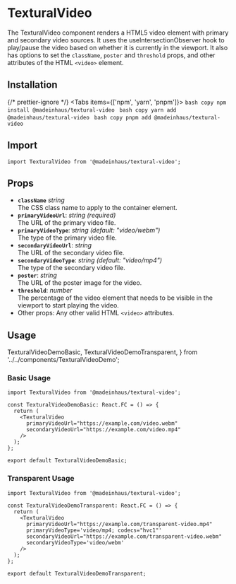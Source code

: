 # TexturalVideo

The TexturalVideo component renders a HTML5 video element with primary and secondary video sources. It uses the useIntersectionObserver hook to play/pause the video based on whether it is currently in the viewport. It also has options to set the `className`, `poster` and `threshold` props, and other attributes of the HTML `<video>` element.

## Installation


{/* prettier-ignore */}
<Tabs items={['npm', 'yarn', 'pnpm']}>
    <Tab>
        ```bash copy
        npm install @madeinhaus/textural-video
        ```
    </Tab>
    <Tab>
        ```bash copy
        yarn add @madeinhaus/textural-video
        ```
    </Tab>
    <Tab>
        ```bash copy
        pnpm add @madeinhaus/textural-video
        ```
    </Tab>
</Tabs>

## Import

```tsx copy
import TexturalVideo from '@madeinhaus/textural-video';
```

## Props

- **`className`** _string_<br />
  The CSS class name to apply to the container element.
- **`primaryVideoUrl`**: _string (required)_<br />
  The URL of the primary video file.
- **`primaryVideoType`**: _string (default: "video/webm")_<br />
  The type of the primary video file.
- **`secondaryVideoUrl`**: _string_<br />
  The URL of the secondary video file.
- **`secondaryVideoType`**: _string (default: "video/mp4")_<br />
  The type of the secondary video file.
- **`poster`**: _string_<br />
  The URL of the poster image for the video.
- **`threshold`**: _number_<br />
  The percentage of the video element that needs to be visible in the viewport to start playing the video.
- Other props: Any other valid HTML `<video>` attributes.

## Usage

  TexturalVideoDemoBasic,
  TexturalVideoDemoTransparent,
} from '../../components/TexturalVideoDemo';

### Basic Usage

```tsx filename="TexturalVideoDemoBasic.tsx"{1, 5-8} copy showLineNumbers
import TexturalVideo from '@madeinhaus/textural-video';

const TexturalVideoDemoBasic: React.FC = () => {
  return (
    <TexturalVideo
      primaryVideoUrl="https://example.com/video.webm"
      secondaryVideoUrl="https://example.com/video.mp4"
    />
  );
};

export default TexturalVideoDemoBasic;
```

<TexturalVideoDemoBasic />

### Transparent Usage

```tsx filename="TexturalVideoDemoTransparent.tsx" {1, 5-9} copy showLineNumbers
import TexturalVideo from '@madeinhaus/textural-video';

const TexturalVideoDemoTransparent: React.FC = () => {
  return (
    <TexturalVideo
      primaryVideoUrl="https://example.com/transparent-video.mp4"
      primaryVideoType='video/mp4; codecs="hvc1"'
      secondaryVideoUrl="https://example.com/transparent-video.webm"
      secondaryVideoType='video/webm'
    />
  );
};

export default TexturalVideoDemoTransparent;
```

<TexturalVideoDemoTransparent />

